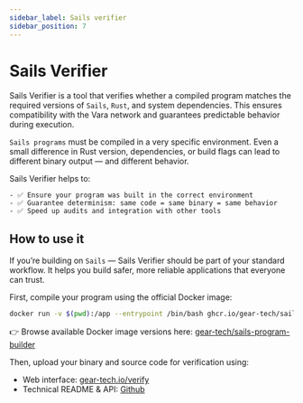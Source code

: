 ```yaml
---
sidebar_label: Sails verifier
sidebar_position: 7
---
```


# Sails Verifier

Sails Verifier is a tool that verifies whether a compiled program matches the required versions of `Sails`, `Rust`, and system dependencies. This ensures compatibility with the Vara network and guarantees predictable behavior during execution.

`Sails programs` must be compiled in a very specific environment. Even a small difference in Rust version, dependencies, or build flags can lead to different binary output — and different behavior.

Sails Verifier helps to:

	- ✅ Ensure your program was built in the correct environment
	- ✅ Guarantee determinism: same code = same binary = same behavior
	- ✅ Speed up audits and integration with other tools

## How to use it

If you’re building on `Sails` — Sails Verifier should be part of your standard workflow. It helps you build safer, more reliable applications that everyone can trust.

First, compile your program using the official Docker image:

```bash
docker run -v $(pwd):/app --entrypoint /bin/bash ghcr.io/gear-tech/sails-program-builder:<version> -c 'cargo build --release'
```

👉 Browse available Docker image versions here:
[gear-tech/sails-program-builder](https://github.com/gear-tech/sails-program-builder/pkgs/container/sails-program-builder)

Then, upload your binary and source code for verification using:

- Web interface: [gear-tech.io/verify](https://https.gear-tech.io/verify)
- Technical README & API: [Github](https://github.com/gear-tech/sails-program-verifier)